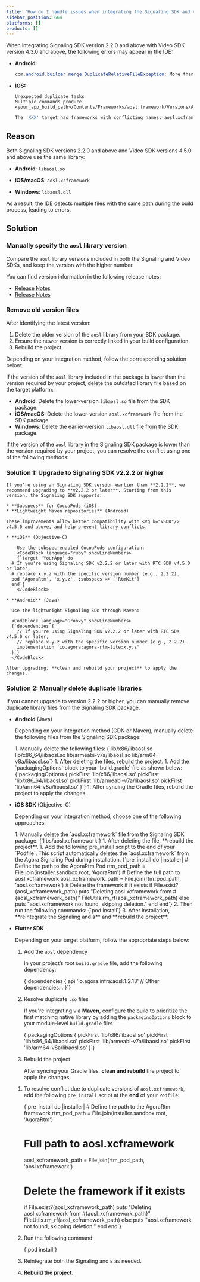 ```yaml
---
title: 'How do I handle issues when integrating the Signaling SDK and Video SDK simultaneously?'
sidebar_position: 664
platforms: []
products: []
---
```




When integrating Signaling SDK version 2.2.0 and above with Video SDK version 4.3.0 and above, the following errors may appear in the IDE:

- **Android:**
    ```java
    com.android.builder.merge.DuplicateRelativeFileException: More than one file was found with OS independent path 'lib/x86/libaosl.so'
    ```

- **IOS:**

    ```objc
    Unexpected duplicate tasks
    Multiple commands produce <your_app_build_path>/Contents/Frameworks/aosl.framework/Versions/A'
    ```

    ```bash
    The 'XXX' target has frameworks with conflicting names: aosl.xcframework.
    ```

## Reason

Both Signaling SDK versions 2.2.0 and above and Video SDK versions 4.5.0 and above use the same library:

  - **Android**: `libaosl.so`

  - **iOS/macOS**: `aosl.xcframework`

  - **Windows**: `libaosl.dll`

As a result, the IDE detects multiple files with the same path during the build process, leading to errors.

## Solution


### Manually specify the `aosl` library version

Compare the `aosl` library versions included in both the Signaling and Video SDKs, and keep the version with the higher number.

You can find version information in the following release notes:

* [<Vg k="VSDK"/> Release Notes](#)
* [<Vg k="SIG"/> Release Notes](#)



### Remove old version files

After identifying the latest version:

1. Delete the older version of the `aosl` library from your SDK package.
2. Ensure the newer version is correctly linked in your build configuration.
3. Rebuild the project.

Depending on your integration method, follow the corresponding solution below:

<Tabs>
  <TabItem value="video-sdk" label="Video SDK">

  If the version of the `aosl` library included in the <Vg k="VSDK"/> package is lower than the version required by your project, delete the outdated library file based on the target platform:

  * **Android**: Delete the lower-version `libaosl.so` file from the SDK package.
  * **iOS/macOS**: Delete the lower-version `aosl.xcframework` file from the SDK package.
  * **Windows**: Delete the earlier-version `libaosl.dll` file from the SDK package.
  </TabItem>
  <TabItem value="sig-sdk" label="Signaling SDK">
  
  If the version of the `aosl` library in the Signaling SDK package is lower than the version required by your project, you can resolve the conflict using one of the following methods:

  ### **Solution 1: Upgrade to Signaling SDK v2.2.2 or higher**

    If you're using an Signaling SDK version earlier than **2.2.2**, we recommend upgrading to **v2.2.2 or later**. Starting from this version, the Signaling SDK supports:

    * **Subspecs** for CocoaPods (iOS)
    * **Lightweight Maven repositories** (Android)

    These improvements allow better compatibility with <Vg k="VSDK"/> v4.5.0 and above, and help prevent library conflicts.

    * **iOS** (Objective-C)

        Use the subspec-enabled CocoaPods configuration:
        <CodeBlock language="ruby" showLineNumbers>
        {`target 'YourApp' do
      # If you're using Signaling SDK v2.2.2 or later with RTC SDK v4.5.0 or later,
      # replace x.y.z with the specific version number (e.g., 2.2.2).
      pod 'AgoraRtm', 'x.y.z', :subspecs => ['RtmKit']
      end`}
        </CodeBlock>

    * **Android** (Java)

      Use the lightweight Signaling SDK through Maven:

      <CodeBlock language="Groovy" showLineNumbers>
      {`dependencies {
        // If you're using Signaling SDK v2.2.2 or later with RTC SDK v4.5.0 or later,
        // replace x.y.z with the specific version number (e.g., 2.2.2).
        implementation 'io.agora:agora-rtm-lite:x.y.z'
      }`}
      </CodeBlock>

    After upgrading, **clean and rebuild your project** to apply the changes.

### **Solution 2: Manually delete duplicate libraries**

If you cannot upgrade to version 2.2.2 or higher, you can manually remove duplicate library files from the Signaling SDK package.

  * **Android** (Java)

    Depending on your integration method (CDN or Maven), manually delete the following files from the Signaling SDK package:

    <Tabs>
      <TabItem value="Android-cdn" label="Using CDN">
        1. Manually delete the following files:
            <CodeBlock language="Groovy" showLineNumbers>
            {`lib/x86/libaosl.so  
           lib/x86_64/libaosl.so  
           lib/armeabi-v7a/libaosl.so  
           lib/arm64-v8a/libaosl.so`}
            </CodeBlock>
        1. After deleting the files, rebuild the project.
      </TabItem>
      <TabItem value="Android-maven" label="Using Maven">
        1. Add the `packagingOptions` block to your `build.gradle` file as shown below:
            <CodeBlock language="Groovy" showLineNumbers>
            {`packagingOptions {
             pickFirst 'lib/x86/libaosl.so'
             pickFirst 'lib/x86_64/libaosl.so'
             pickFirst 'lib/armeabi-v7a/libaosl.so'
             pickFirst 'lib/arm64-v8a/libaosl.so'
           }`}
            </CodeBlock>
        1. After syncing the Gradle files, rebuild the project to apply the changes.
      </TabItem>
    </Tabs>

  * **iOS SDK** (Objective-C)

    Depending on your integration method, choose one of the following approaches:

    <Tabs>
      <TabItem value="ios-cdn" label="Using CDN">
        1. Manually delete the `aosl.xcframework` file from the Signaling SDK package:
            <CodeBlock language="groovy" showLineNumbers>
            {`libs/aosl.xcframework`}
            </CodeBlock>
        1. After deleting the file, **rebuild the project**.
      </TabItem>
      <TabItem value="ios-cocoapods" label="Using CocoaPods">
        1. Add the following pre_install script to the end of your `Podfile`. This script automatically deletes the `aosl.xcframework` from the Agora Signaling Pod during installation.
            <CodeBlock language="ruby" showLineNumbers>
            {`pre_install do |installer|
             # Define the path to the AgoraRtm Pod
             rtm_pod_path = File.join(installer.sandbox.root, 'AgoraRtm')
             # Define the full path to aosl.xcframework
             aosl_xcframework_path = File.join(rtm_pod_path, 'aosl.xcframework')
             # Delete the framework if it exists
             if File.exist?(aosl_xcframework_path)
               puts "Deleting aosl.xcframework from #{aosl_xcframework_path}"
               FileUtils.rm_rf(aosl_xcframework_path)
             else
               puts "aosl.xcframework not found, skipping deletion."
             end
           end`}
            </CodeBlock>
          2. Then run the following commands:
          <CodeBlock language="bash" showLineNumbers>
          {`pod install`}
          </CodeBlock>
          3. After installation, **reintegrate the Signaling and <Vg k="VSDK"/>s** and **rebuild the project**.
      </TabItem>
    </Tabs>

  * **Flutter SDK**
    
    Depending on your target platform, follow the appropriate steps below:

    <Tabs>
     <TabItem value="android" label="Android">
    
      1. Add the `aosl` dependency

          In your project’s root `build.gradle` file, add the following dependency:

            <CodeBlock language="bash" showLineNumbers>
            {`dependencies {
            api 'io.agora.infra:aosl:1.2.13'
            // Other dependencies...
          }`}
            </CodeBlock>

      2. Resolve duplicate `.so` files

          If you're integrating via **Maven**, configure the build to prioritize the first matching native library by adding the `packagingOptions` block to your module-level `build.gradle` file:

            <CodeBlock language="bash" showLineNumbers>
            {`packagingOptions {
              pickFirst 'lib/x86/libaosl.so'
              pickFirst 'lib/x86_64/libaosl.so'
              pickFirst 'lib/armeabi-v7a/libaosl.so'
              pickFirst 'lib/arm64-v8a/libaosl.so'
            }`}
            </CodeBlock>

      3. Rebuild the project

          After syncing your Gradle files, **clean and rebuild** the project to apply the changes.
     </TabItem>
     <TabItem value="ios" label="iOS">

      1. To resolve conflict due to duplicate versions of `aosl.xcframework`, add the following `pre_install` script at the **end** of your `Podfile`:

          <CodeBlock language="bash" showLineNumbers>
          {`pre_install do |installer|
            # Define the path to the AgoraRtm framework
            rtm_pod_path = File.join(installer.sandbox.root, 'AgoraRtm')

            # Full path to aosl.xcframework
            aosl_xcframework_path = File.join(rtm_pod_path, 'aosl.xcframework')

            # Delete the framework if it exists
            if File.exist?(aosl_xcframework_path)
              puts "Deleting aosl.xcframework from #{aosl_xcframework_path}"
              FileUtils.rm_rf(aosl_xcframework_path)
            else
              puts "aosl.xcframework not found, skipping deletion."
            end
          end`}
          </CodeBlock>

      2. Run the following command:

          <CodeBlock language="bash" showLineNumbers>
          {`pod install`}
          </CodeBlock>

      3. Reintegrate both the Signaling and <Vg k="VSDK"/>s as needed.

      4. **Rebuild the project**.
     </TabItem>
    </Tabs>

  </TabItem>
</Tabs>

























